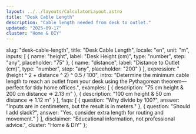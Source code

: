 ```yaml
---
layout: ../../layouts/CalculatorLayout.astro
title: "Desk Cable Length"
description: "Cable length needed from desk to outlet."
updated: "2025-09-17"
cluster: "Home & DIY"
---
```



  slug: "desk-cable-length",
  title: "Desk Cable Length",
  locale: "en",
  unit: "m",
  inputs: [
    { name: "height", label: "Desk Height (cm)", type: "number", step: "any", placeholder: "75" },
    { name: "distance", label: "Distance to Outlet (cm)", type: "number", step: "any", placeholder: "200" }
  ],
  expression: "(height ^ 2 + distance ^ 2) ^ 0.5 / 100",
  intro: "Determine the minimum cable length to reach an outlet from your desk using the Pythagorean theorem—perfect for tidy home offices.",
  examples: [
    { description: "75 cm height & 200 cm distance ⇒ 2.13 m" },
    { description: "100 cm height & 50 cm distance ⇒ 1.12 m" }
  ],
  faqs: [
    { question: "Why divide by 100?", answer: "Inputs are in centimeters, but the result is in meters." },
    { question: "Should I add slack?", answer: "Yes, consider extra length for routing and movement." }
  ],
  disclaimer: "Educational information, not professional advice.",
  cluster: "Home & DIY"
};

<Calculator schema={schema} />

